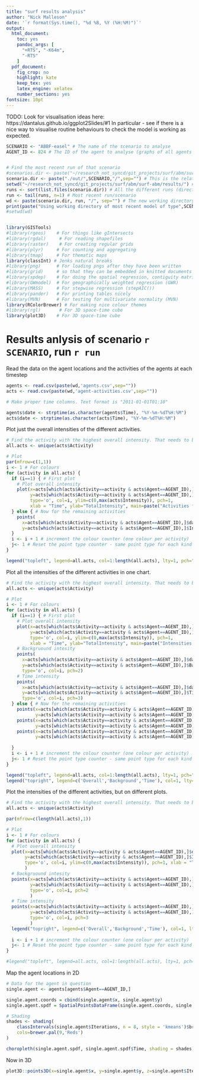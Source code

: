 ```yaml
---
title: "surf results analysis"
author: "Nick Malleson"
date: '`r format(Sys.time(), "%d %B, %Y (%H:%M)")`'
output:
  html_document: 
    toc: yes
    pandoc_args: [
      "+RTS", "-K64m",
      "-RTS"
    ]
  pdf_document:
    fig_crop: no
    highlight: kate
    keep_tex: yes
    latex_engine: xelatex
    number_sections: yes
fontsize: 10pt
---
```


TODO: Look for visualisation ideas here: https://dantalus.github.io/ggplot2Slides/#1
In particular - see if there is a nice way to visualise routine behaviours to check the model is working as expected.

```r

SCENARIO <- "ABBF-easel" # The name of the scenario to analyse
AGENT_ID <- 824 # The ID of the agent to analyse (graphs of all agents can be difficult to undersatnd.)


# Find the most recent run of that scenario
#scenarios.dir <- paste("~/research_not_syncd/git_projects/surf/abm/surf-abm/results/out/",SCENARIO,"/",sep="")
scenario.dir <- paste("./out/",SCENARIO,"/",sep="") # This is the relative directory of the scenario 
setwd("~/research_not_syncd/git_projects/surf/abm/surf-abm/results/") # This is only required when running directly in R(Studio)
runs <- sort(list.files(scenario.dir)) # All the different runs (directories)
run <- tail(runs, n=1) # Most recent run/scenario
wd <- paste(scenario.dir, run, "/", sep="") # The new working directory
print(paste("Using working directory of most recent model of type",SCENARIO,":",wd))
#setwd(wd)


library(GISTools)
#library(rgeos)    # For things like gIntersects
#library(rgdal)     # For reading shapefiles
#library(raster)    # For creating regular grids
#library(plyr)     # For counting and aggregating
#library(tmap)     # For thematic maps
library(classInt) # Jenks natural breaks
#library(png)      # For loading pngs after they have been written
#library(grid)     # so that they can be embedded in knitted documents
#library(spdep)    # For doing the spatial regression, contiguity matrices, etc.
#library(GWmodel)  # For geographically weighted regression (GWR)
#library(MASS)     # For stepwise regression (stepAIC())
#library(pander)   # For printing tables nicely
#library(MVN)      # For testing for multivariate normality (MVN)
library(RColorBrewer) # For making nice colour themes
#library(rgl)       # For 3D space-time cube
library(plot3D)    # For 3D space-time cube


```

# Results anlysis of scenario `r SCENARIO`, run `r run`

Read the data on the agent locations and the activities of the agents at each timestep


```r
agents <- read.csv(paste(wd,'agents.csv',sep=""))
acts <- read.csv(paste(wd,'agent-activities.csv',sep=""))

# Make proper time columns. Text format is "2011-01-01T01:10"

agents$date <- strptime(as.character(agents$Time), "%Y-%m-%dT%H:%M")
acts$date <- strptime(as.character(acts$Time), "%Y-%m-%dT%H:%M")
```


Plot just the overall intensities of the different activities.

```r

# Find the activity with the highest overall intensity. That needs to be plotted first
all.acts <- unique(acts$Activity)

# Plot
par(mfrow=c(1,1))
i <- 1 # For colours
for (activity in all.acts) {
  if (i==1) { # First plot
    # Plot overall intensity
    plot(x=acts[which(acts$Activity==activity & acts$Agent==AGENT_ID),]$date,
         y=acts[which(acts$Activity==activity & acts$Agent==AGENT_ID),]$Intensity, 
         type='o', col=i, ylim=c(0,max(acts$Intensity)), pch=1,
         xlab = "Time", ylab="TotalIntensity", main=paste("Activities for agent",AGENT_ID))
  } else { # Now for the remaining activities
    points(
      x=acts[which(acts$Activity==activity & acts$Agent==AGENT_ID),]$date, 
      y=acts[which(acts$Activity==activity & acts$Agent==AGENT_ID),]$Intensity, type='o', col=i )
  }
  i <- i + 1 # increment the colour counter (one colour per activity)
  j<- 1 # Reset the point type counter - same point type for each kind of intensity (total, background, time)
}

legend("topleft", legend=all.acts, col=1:length(all.acts), lty=1, pch="o")


```


Plot all the intensities of the different activities in one chart.

```r

# Find the activity with the highest overall intensity. That needs to be plotted first
all.acts <- unique(acts$Activity)

# Plot
i <- 1 # For colours
for (activity in all.acts) {
  if (i==1) { # First plot
    # Plot overall intensity
    plot(x=acts[which(acts$Activity==activity & acts$Agent==AGENT_ID),]$date,
         y=acts[which(acts$Activity==activity & acts$Agent==AGENT_ID),]$Intensity,
         type='o', col=i, ylim=c(0,max(acts$Intensity)), pch=1,
         xlab = "Time", ylab="TotalIntensity", main=paste("Intensities for agent",AGENT_ID))
    # Backgruound intesity
    points(
      x=acts[which(acts$Activity==activity & acts$Agent==AGENT_ID),]$date,
      y=acts[which(acts$Activity==activity & acts$Agent==AGENT_ID),]$BackgroundIntensity, 
      type='o', col=i, pch=2)
    # Time intensity
    points(
      x=acts[which(acts$Activity==activity & acts$Agent==AGENT_ID),]$date,
      y=acts[which(acts$Activity==activity & acts$Agent==AGENT_ID),]$TimeIntensity, 
      type='o', col=i, pch=3)
  } else { # Now for the remaining activities
    points(x=acts[which(acts$Activity==activity & acts$Agent==AGENT_ID),]$date,
           y=acts[which(acts$Activity==activity & acts$Agent==AGENT_ID),]$Intensity, type='o', col=i, pch=1)
    points(x=acts[which(acts$Activity==activity & acts$Agent==AGENT_ID),]$date, 
           y=acts[which(acts$Activity==activity & acts$Agent==AGENT_ID),]$BackgroundIntensity, type='o', col=i, pch=2)
    points(x=acts[which(acts$Activity==activity & acts$Agent==AGENT_ID),]$date, 
           y=acts[which(acts$Activity==activity & acts$Agent==AGENT_ID),]$TimeIntensity, type='o', col=i, pch=3)
    
  }
  i <- i + 1 # increment the colour counter (one colour per activity)
  j<- 1 # Reset the point type counter - same point type for each kind of intensity (total, background, time)
}

legend("topleft", legend=all.acts, col=1:length(all.acts), lty=1, pch="o")
legend("topright", legend=c('Overall','Background','Time'), col=1, lty=1, pch=1:3)

```

Plot the intensities of the different activities, but on different plots.

```r

# Find the activity with the highest overall intensity. That needs to be plotted first
all.acts <- unique(acts$Activity)

par(mfrow=c(length(all.acts),1))

# Plot
i <- 1 # For colours
for (activity in all.acts) {
  # Plot overall intensity
  plot(x=acts[which(acts$Activity==activity & acts$Agent==AGENT_ID),]$date,
       y=acts[which(acts$Activity==activity & acts$Agent==AGENT_ID),]$Intensity,
       type='o', col=i, ylim=c(0,max(acts$Intensity)), pch=1, xlab = "Time", ylab="Intensity", main=paste("Agent",AGENT_ID,activity) 
       )
  # Backgruound intesity
  points(x=acts[which(acts$Activity==activity & acts$Agent==AGENT_ID),]$date,
         y=acts[which(acts$Activity==activity & acts$Agent==AGENT_ID),]$BackgroundIntensity,
         type='o', col=i, pch=2
         )
  # Time intensity
  points(x=acts[which(acts$Activity==activity & acts$Agent==AGENT_ID),]$date,
         y=acts[which(acts$Activity==activity & acts$Agent==AGENT_ID),]$TimeIntensity, 
         type='o', col=i, pch=3
         )
  legend("topright", legend=c('Overall','Background','Time'), col=1, lty=1, pch=1:3)
    
  i <- i + 1 # increment the colour counter (one colour per activity)
  j<- 1 # Reset the point type counter - same point type for each kind of intensity (total, background, time)
}

#legend("topleft", legend=all.acts, col=1:length(all.acts), lty=1, pch="o")


```



Map the agent locations in 2D

```r

# Data for the agent in question
single.agent <- agents[agents$Agent==AGENT_ID,]

single.agent.coords = cbind(single.agent$x, single.agent$y)
single.agent.spdf = SpatialPointsDataFrame(single.agent.coords, single.agent)

# Shading
shades <- shading(
    classIntervals(single.agent$Iterations, n = 8, style = 'kmeans')$brks,
    cols=brewer.pal(9,'Reds')
)

choropleth(single.agent.spdf, single.agent.spdf$Time, shading = shades)

```

Now in 3D


```r

plot3D::points3D(x=single.agent$x, y=single.agent$y, z=single.agent$Iterations )

```



